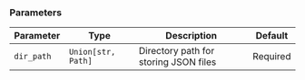 ### Parameters

| Parameter | Type | Description | Default |
|-----------|------|-------------|---------|
| `dir_path` | `Union[str, Path]` | Directory path for storing JSON files | Required |